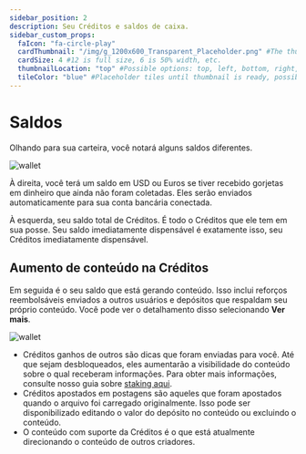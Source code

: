 ```yaml
---
sidebar_position: 2
description: Seu Créditos e saldos de caixa.
sidebar_custom_props:
  faIcon: "fa-circle-play"
  cardThumbnail: "/img/g_1200x600_Transparent_Placeholder.png" #The thumbnail on the category card.
  cardSize: 4 #12 is full size, 6 is 50% width, etc.
  thumbnailLocation: "top" #Possible options: top, left, bottom, right, none
  tileColor: "blue" #Placeholder tiles until thumbnail is ready, possible options: blue, cream, darkpurple, lightpurple, mauve, orange, pink, none
---
```


# Saldos

Olhando para sua carteira, você notará alguns saldos diferentes.

![wallet](https://thumbs.odycdn.com/da45ff80931b200f4b2e24fc54a72667.webp)

À direita, você terá um saldo em USD ou Euros se tiver recebido gorjetas em dinheiro que ainda não foram coletadas. Eles serão enviados automaticamente para sua conta bancária conectada.

À esquerda, seu saldo total de Créditos. É todo o Créditos que ele tem em sua posse. Seu saldo imediatamente dispensável é exatamente isso, seu Créditos imediatamente dispensável.

## Aumento de conteúdo na Créditos

Em seguida é o seu saldo que está gerando conteúdo. Isso inclui reforços reembolsáveis enviados a outros usuários e depósitos que respaldam seu próprio conteúdo. Você pode ver o detalhamento disso selecionando **Ver mais**.

![wallet](https://thumbs.odycdn.com/7cd46d857c1a4db0c503c77ee98bc05b.webp)

- Créditos ganhos de outros são dicas que foram enviadas para você. Até que sejam desbloqueados, eles aumentarão a visibilidade do conteúdo sobre o qual receberam informações. Para obter mais informações, consulte nosso guia sobre [staking aqui](https://help.odysee.tv/pt/category-blockchain/category-staking/).
- Créditos apostados em postagens são aqueles que foram apostados quando o arquivo foi carregado originalmente. Isso pode ser disponibilizado editando o valor do depósito no conteúdo ou excluindo o conteúdo.
- O conteúdo com suporte da Créditos é o que está atualmente direcionando o conteúdo de outros criadores.
